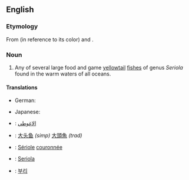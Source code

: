 ==English==

===Etymology===
From {{term|amber}} (in reference to its color) and {{term|jack}}.

===Noun===
{{wikipedia}}
{{en-noun}}

# Any of several large food and game [[yellowtail]] [[fish]]es of genus ''Seriola'' found in the warm waters of all oceans.
====Translations====
{{trans-top|fishes of genus ''Seriola''}}
* German: {{t+|de|Gelbschwanzmakrele|f}}
{{trans-mid}}
* Japanese: {{t|ja|カンパチ|tr=kanpachi}}
{{trans-bottom}}
{{checktrans-top}}	
* {{ttbc|ar}}: [[الاغوطي]] <!-- translate.google.com / machine translation -->
* {{ttbc|zh}}: [[大头鱼]] ''(simp)'' [[大頭魚 ]] ''(trad)'' <!-- translate.google.com / machine translation -->
* {{ttbc|fr}}: [[Sériole]] [[couronnée]] <!-- translate.google.com / machine translation -->
{{trans-mid}}
* {{ttbc|it}}: [[Seriola]] <!-- translate.google.com / machine translation -->
* {{ttbc|ko}}: [[부리]] <!-- translate.google.com / machine translation -->
{{trans-bottom}}